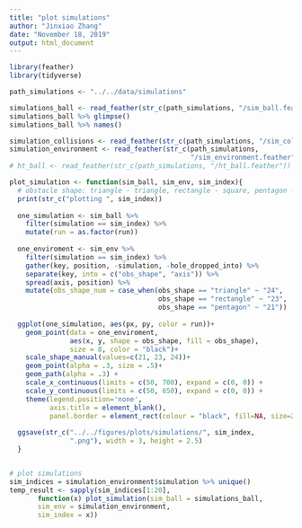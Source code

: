 ```yaml
---
title: "plot simulations"
author: "Jinxiao Zhang"
date: "November 18, 2019"
output: html_document
---
```


```r
library(feather)
library(tidyverse)
```

```r
path_simulations <- "../../data/simulations"
```

```r
simulations_ball <- read_feather(str_c(path_simulations, "/sim_ball.feather"))
simulations_ball %>% glimpse()
simulations_ball %>% names()

simulation_collisions <- read_feather(str_c(path_simulations, "/sim_collisions.feather"))
simulation_environment <- read_feather(str_c(path_simulations,
                                             "/sim_environment.feather"))
# ht_ball <- read_feather(str_c(path_simulations, "/ht_ball.feather"))
```

```r
plot_simulation <- function(sim_ball, sim_env, sim_index){
  # obstacle shape: triangle - triangle, rectangle - square, pentagon - circle
  print(str_c("plotting ", sim_index))
  
  one_simulation <- sim_ball %>% 
    filter(simulation == sim_index) %>% 
    mutate(run = as.factor(run))
  
  one_enviroment <- sim_env %>% 
    filter(simulation == sim_index) %>% 
    gather(key, position, -simulation, -hole_dropped_into) %>% 
    separate(key, into = c("obs_shape", "axis")) %>% 
    spread(axis, position) %>% 
    mutate(obs_shape_num = case_when(obs_shape == "triangle" ~ "24",
                                     obs_shape == "rectangle" ~ "23",
                                     obs_shape == "pentagon" ~ "21"))
  
  ggplot(one_simulation, aes(px, py, color = run))+
    geom_point(data = one_enviroment, 
               aes(x, y, shape = obs_shape, fill = obs_shape),
               size = 8, color = "black")+
    scale_shape_manual(values=c(21, 23, 24))+
    geom_point(alpha = .3, size = .5)+
    geom_path(alpha = .3) +
    scale_x_continuous(limits = c(50, 700), expand = c(0, 0)) +
    scale_y_continuous(limits = c(50, 650), expand = c(0, 0)) +
    theme(legend.position='none',
          axis.title = element_blank(),
          panel.border = element_rect(colour = "black", fill=NA, size=2))
  
  ggsave(str_c("../../figures/plots/simulations/", sim_index,
               ".png"), width = 3, height = 2.5)
  }


# plot simulations
sim_indices = simulation_environment$simulation %>% unique()
temp_result <- sapply(sim_indices[1:20], 
       function(x) plot_simulation(sim_ball = simulations_ball,
       sim_env = simulation_environment,
       sim_index = x))
```



